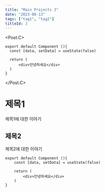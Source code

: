 ```yaml
---
title: "Main Projects 3"
date: "2023-08-13"
tags: ["tag1", "tag2"]
titleId: 3
---
```


<Post>
  <Post.H1 text="제목1">
    <Post.H2 text="부제목1">
      <Post.H3 text="부부제목1">
        <Post.P
          text="dasdadasdasdsadsadadadasdasdasdasdasdasdasdadadsadsadsadsadasdasdasdasdasdasdsadasdadasdadadasdasdasdadasdadasdasdsadsadadadasdasdasdasdasdasdasdadadsadsadsadsadasdasdasdasdasdasdsadasdadasdadadasdasdasdadasdadasdasdsadsadadadasdasdasdasdasdasdasdadadsadsadsadsadasdasdasdasdasdasdsadasdadasdadadasdasdasda"
          color="red"
        />
      </Post.H3>
    </Post.H2>
  </Post.H1>
  <Post.H1 text="제목2">
    <Post.H2 text="부제목2">
      <Post.P
        text="dasdadasdasdsadsadadadasdasdasdasdasdasdasdadadsadsadsadsadasdasdasdasdasdasdsadasdadasdadadasdasdasdadasdadasdasdsadsadadadasdasdasdasdasdasdasdadadsadsadsadsadasdasdasdasdasdasdsadasdadasdadadasdasdasdadasdadasdasdsadsadadadasdasdasdasdasdasdasdadadsadsadsadsadasdasdasdasdasdasdsadasdadasdadadasdasdasda"
        color="blue"
      />
    </Post.H2>
  </Post.H1>
  <Post.H1 text="제목3">
    <Post.H2 text="부제목2">
      <Post.P text="dasdadasdasdsadsadadadasdasdasdasdasdasdasdadadsadsadsadsadasdasdasdasdasdasdsadasdadasdadadasdasdasdadasdadasdasdsadsadadadasdasdasdasdasdasdasdadadsadsadsadsadasdasdasdasdasdasdsadasdadasdadadasdasdasdadasdadasdasdsadsadadadasdasdasdasdasdasdasdadadsadsadsadsadasdasdasdasdasdasdsadasdadasdadadasdasdasda" />
      <Post.Y yId="4Dwit6McvY4" />
      <Post.I
        imgSrc="/images/na-jasin.png"
        imgDesc="나 자신 서비스입니다.나 자신 서비스입니다.나 자신 서비스입니다.나 자신 서비스입니다.나 자신 서비스입니다.나 자신 서비스입니다.나 자신 서비스입니다.나 자신 서비스입니다."
      />
    </Post.H2>
  </Post.H1>

  <Post.C>

```tsx
export default Component (){
  const [data, setData] = useState(false)

  return (
      <div>안녕하세요</div>
  )
}
```

  </Post.C>
</Post>

# 제목1

제목1에 대한 이야기

## 제목2

제목2에 대한 이야기

```tsx
export default Component (){
    const [data, setData] = useState(false)

    return (
        <div>안녕하세요</div>
    )
}
```
